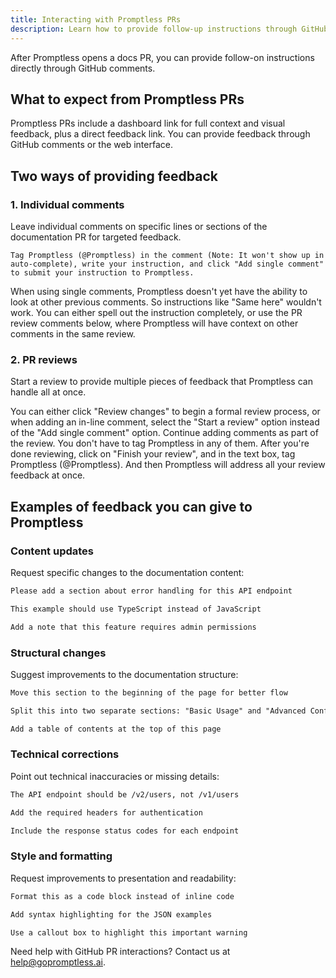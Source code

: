 ```yaml
---
title: Interacting with Promptless PRs
description: Learn how to provide follow-up instructions through GitHub PR comments and reviews after your documentation PR is opened
---
```


After Promptless opens a docs PR, you can provide follow-on instructions directly through GitHub comments. 

## What to expect from Promptless PRs

Promptless PRs include a dashboard link for full context and visual feedback, plus a direct feedback link. You can provide feedback through GitHub comments or the web interface.

## Two ways of providing feedback

### 1. Individual comments

Leave individual comments on specific lines or sections of the documentation PR for targeted feedback.

    Tag Promptless (@Promptless) in the comment (Note: It won't show up in auto-complete), write your instruction, and click "Add single comment" to submit your instruction to Promptless.

<Note>
  When using single comments, Promptless doesn't yet have the ability to look at other previous comments. So instructions like "Same here" wouldn't work. You can either spell out the instruction completely, or use the PR review comments below, where Promptless will have context on other comments in the same review.
</Note>

### 2. PR reviews

Start a review to provide multiple pieces of feedback that Promptless can handle all at once.

<Steps>
  <Step title="Start a Review">
    You can either click "Review changes" to begin a formal review process, or when adding an in-line comment, select the "Start a review" option instead of the "Add single comment" option.
  </Step>

  <Step title="Add Multiple Comments">
    Continue adding comments as part of the review. You don't have to tag Promptless in any of them.
  </Step>

  <Step title="Include General Feedback">
    After you're done reviewing, click on "Finish your review", and in the text box, tag Promptless (@Promptless). And then Promptless will address all your review feedback at once.
  </Step>
</Steps>

## Examples of feedback you can give to Promptless

### Content updates

Request specific changes to the documentation content:

```txt wordWrap
Please add a section about error handling for this API endpoint
```

```txt wordWrap
This example should use TypeScript instead of JavaScript
```

```txt wordWrap
Add a note that this feature requires admin permissions
```

### Structural changes

Suggest improvements to the documentation structure:

```txt wordWrap
Move this section to the beginning of the page for better flow
```

```txt wordWrap
Split this into two separate sections: "Basic Usage" and "Advanced Configuration"
```

```txt wordWrap
Add a table of contents at the top of this page
```

### Technical corrections

Point out technical inaccuracies or missing details:

```txt wordWrap
The API endpoint should be /v2/users, not /v1/users
```

```txt wordWrap
Add the required headers for authentication
```

```txt wordWrap
Include the response status codes for each endpoint
```

### Style and formatting

Request improvements to presentation and readability:

```txt wordWrap
Format this as a code block instead of inline code
```

```txt wordWrap
Add syntax highlighting for the JSON examples
```

```txt wordWrap
Use a callout box to highlight this important warning
```

Need help with GitHub PR interactions? Contact us at [help@gopromptless.ai](mailto:help@gopromptless.ai).